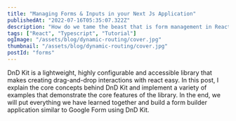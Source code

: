 ```yaml
---
title: "Managing Forms & Inputs in your Next Js Application"
publishedAt: "2022-07-16T05:35:07.322Z"
description: "How do we tame the beast that is form management in React?"
tags: ["React", "Typescript", "Tutorial"]
ogImage: "/assets/blog/dynamic-routing/cover.jpg"
thumbnail: "/assets/blog/dynamic-routing/cover.jpg"
postId: "forms"
---
```


DnD Kit is a lightweight, highly configurable and accessible library that makes creating drag-and-drop interactions with react easy. In this post, I explain the core concepts behind DnD Kit and implement a variety of examples that demonstrate the core features of the library. In the end, we will put everything we have learned together and build a form builder application similar to Google Form using DnD Kit.
